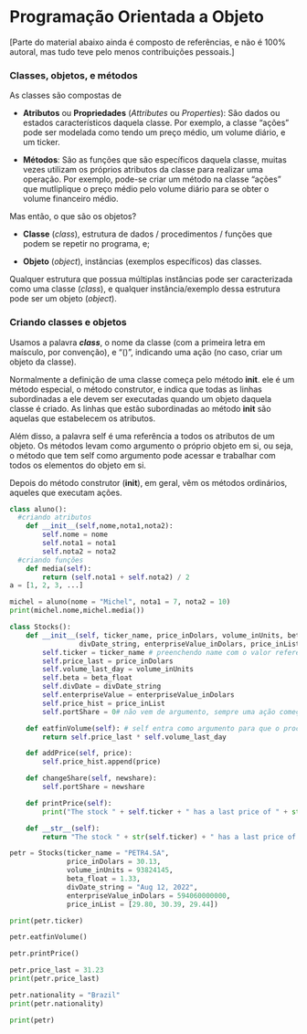 # Programação Orientada a Objeto

[Parte do material abaixo ainda é composto de referências, e não é 100% autoral, mas tudo teve pelo menos contribuições pessoais.]


### Classes, objetos, e métodos

As classes são compostas de

+ **Atributos** ou **Propriedades** (*Attributes* ou *Properties*): São dados ou estados característicos daquela classe. Por exemplo, a classe "ações" pode ser modelada como tendo um preço médio, um volume diário, e um ticker.

+ **Métodos**: São as funções que são específicos daquela classe, muitas vezes utilizam os próprios atributos da classe para realizar uma operação. Por exemplo, pode-se criar um método na classe "ações" que mutliplique o preço médio pelo volume diário para se obter o volume financeiro médio.

Mas então, o que são os objetos?

+ **Classe** (*class*), estrutura de dados / procedimentos / funções que podem se repetir no programa, e;

+ **Objeto** (*object*), instâncias (exemplos específicos) das classes.

Qualquer estrutura que possua múltiplas instâncias pode ser caracterizada como uma classe (*class*), e qualquer instância/exemplo dessa estrutura pode ser um objeto (*object*).

### Criando classes e objetos

Usamos a palavra ***class***, o nome da classe (com a primeira letra em maísculo, por convenção), e "()", indicando uma ação (no caso, criar um objeto da classe).

Normalmente a definição de uma classe começa pelo método __init__. ele é um método especial, o método construtor, e indica que todas as linhas subordinadas a ele devem ser executadas quando um objeto daquela classe é criado. As linhas que estão subordinadas ao método __init__ são aquelas que estabelecem os atributos.

Além disso, a palavra self é uma referência a todos os atributos de um objeto. Os métodos levam como argumento o próprio objeto em si, ou seja, o método que tem self como argumento pode acessar e trabalhar com todos os elementos do objeto em si.

Depois do método construtor (__init__), em geral, vêm os métodos ordinários, aqueles que executam ações.

```python
class aluno():
  #criando atributos
    def __init__(self,nome,nota1,nota2):
        self.nome = nome
        self.nota1 = nota1
        self.nota2 = nota2
  #criando funções
    def media(self):
        return (self.nota1 + self.nota2) / 2
a = [1, 2, 3, ...]
```

```python
michel = aluno(nome = "Michel", nota1 = 7, nota2 = 10)
print(michel.nome,michel.media())
```

```python
class Stocks():
    def __init__(self, ticker_name, price_inDolars, volume_inUnits, beta_float,
                 divDate_string, enterpriseValue_inDolars, price_inList):
        self.ticker = ticker_name # preenchendo name com o valor referente ao argumento full_name
        self.price_last = price_inDolars
        self.volume_last_day = volume_inUnits
        self.beta = beta_float
        self.divDate = divDate_string
        self.enterpriseValue = enterpriseValue_inDolars
        self.price_hist = price_inList
        self.portShare = 0# não vem de argumento, sempre uma ação começa com esse valor de argumento

    def eatfinVolume(self): # self entra como argumento para que o procedimento possa acessar os atributos e seus valores.
        return self.price_last * self.volume_last_day

    def addPrice(self, price):
        self.price_hist.append(price)

    def changeShare(self, newshare):
        self.portShare = newshare

    def printPrice(self):
        print("The stock " + self.ticker + " has a last price of " + str(self.price_last))

    def __str__(self):
        return "The stock " + str(self.ticker) + " has a last price of " + str(self.price_last)
```

```python
petr = Stocks(ticker_name = "PETR4.SA",
              price_inDolars = 30.13,
              volume_inUnits = 93824145,
              beta_float = 1.33,
              divDate_string = "Aug 12, 2022",
              enterpriseValue_inDolars = 594060000000,
              price_inList = [29.80, 30.39, 29.44])

print(petr.ticker)

petr.eatfinVolume()

petr.printPrice()

petr.price_last = 31.23
print(petr.price_last)

petr.nationality = "Brazil"
print(petr.nationality)

print(petr)
```

